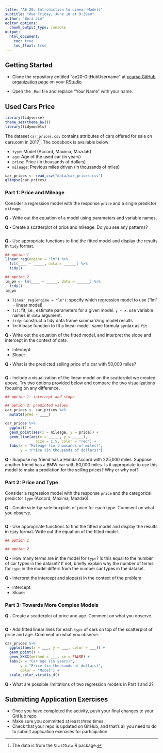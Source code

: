 ```yaml
---
title: "AE 20: Introduction to Linear Models"
subtitle: "due Friday, June 10 at 9:29am"
author: "Bora Jin"
editor_options:
  chunk_output_type: console
output: 
  html_document: 
    toc: true
    toc_float: true
---
```


## Getting Started 

- Clone the repository entitled "ae20-GitHubUsername" at [course GitHub organization page](https://github.com/sta199-summer22) on your [RStudio](https://vm-manage.oit.duke.edu/containers).

- Open the `.Rmd` file and replace "Your Name" with your name. 

## Used Cars Price 

```r
library(tidyverse)
theme_set(theme_bw())
library(tidymodels)
```

The dataset `car_prices.csv` contains attributes of cars offered for sale on 
cars.com in 2017^[The data is from the `Stat2Data` R package.]. The codebook is 
available below:

- `type`: Model (Accord, Maxima, Mazda6)
- `age`: Age of the used car (in years)
- `price`: Price (in thousands of dollars)
- `mileage`: Previous miles driven (in thousands of miles)

```r
car_prices <- read_csv("data/car_prices.csv")
glimpse(car_prices)
```

### Part 1: Price and Mileage

Consider a regression model with the response `price` and a single predictor `mileage`. 

**Q - ** Write out the equation of a model using parameters and variable names. 

**Q - ** Create a scatterplot of price and mileage. Do you see any patterns?

```r

```

**Q - ** Use appropriate functions to find the fitted model and display the results in `tidy` format. 

```r
## option 1
linear_reg(engine = "lm") %>% 
  fit(____ ~ _____, data = ______) %>% 
  tidy()

## option 2
lm_pm <- lm(____ ~ _____, data = ______) %>% 
  tidy()
lm_pm
```

- `linear_reg(engine = "lm")`: specify which regression model to use ("lm" = linear model) 
- `fit`: fit, i.e., estimate parameters for a given model. `y ~ x`. use variable names in `data` argument. 
- `tidy`: construct a tidy data frame summarizing model results 
- `lm`: `R` base function to fit a linear model. same formula syntax as `fit`

**Q - ** Write out the equation of the fitted model, and interpret the slope and 
intercept in the context of data. 

- Intercept: 
- Slope: 

**Q - ** What is the predicted selling price of a car with 50,000 miles?

```r

```

**Q - ** Include a visualization of the linear model on the scatterplot we created above. 
Try two options provided below and compare the two visualizations focusing on any difference. 

```r
## option 1: intercept and slope

## option 2: predicted values
car_prices <- car_prices %>% 
  mutate(pred = ____)

car_prices %>% 
  ggplot() + 
  geom_point(aes(x = mileage, y = price)) +
  geom_line(aes(x = _____, y = _____), 
              size = 1.5, color = "red") + 
  labs(x = "Mileage (in thousands of miles)", 
       y = "Price (in thousands of dollars)")
```


**Q - ** Suppose my friend has a Honda Accord with 225,000 miles. 
Suppose another friend has a BMW car with 80,000 miles. Is it appropriate 
to use this model to make a prediction for the selling prices? Why or why not?

### Part 2: Price and Type

Consider a regression model with the response `price` and the categorical predictor `type` (Accord, Maxima, Mazda6).

**Q - ** Create side-by-side boxplots of price for each type. Comment on what you observe.

```r
```

**Q - ** Use appropriate functions to find the fitted model and display the results in `tidy` format. 
Write out the equation of the fitted model.

```r
## option 1

## option 2

```


**Q - ** How many terms are in the model for `type`? Is this equal to the number 
of car types in the dataset? If not, briefly explain why the number of terms for 
`type` in the model differs from the number car types in the dataset.

**Q - ** Interpret the intercept and slope(s) in the context of the problem.

- Intercept: 
- Slope: 

### Part 3: Towards More Complex Models 

**Q - ** Create a scatterplot of price and age. Comment on what you observe. 

```r

```

**Q - ** Add fitted linear lines for each `type` of cars on top of the scatterplot of price and age.
Comment on what you observe. 

```r
car_prices %>% 
  ggplot(aes(x = ___, y = ___, color = ___)) + 
  geom_point() +
  geom_XXXX(method = ___, se = FALSE) + 
  labs(x = "Car age (in years)", 
       y = "Price (in thousands of dollars)", 
       color = "Model") +
  scale_color_viridis_d()
```

**Q - ** What are possible limitations of two regression models in Part 1 and 2?

## Submitting Application Exercises

- Once you have completed the activity, push your final changes to your GitHub repo. 
- Make sure you committed at least *three* times. 
- Check that your repo is updated on GitHub, and that’s all you need to do to submit application exercises for participation.

